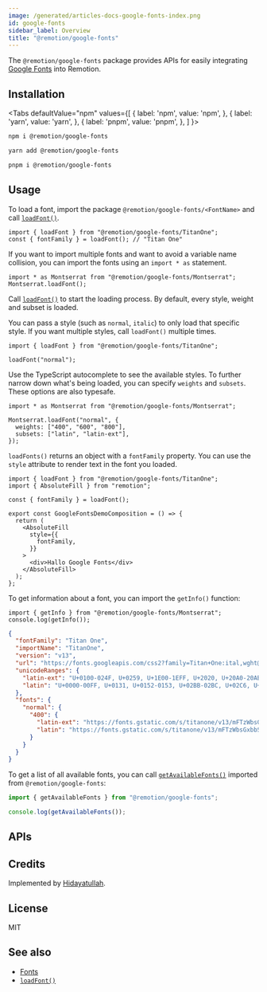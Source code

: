 ```yaml
---
image: /generated/articles-docs-google-fonts-index.png
id: google-fonts
sidebar_label: Overview
title: "@remotion/google-fonts"
---
```



The `@remotion/google-fonts` package provides APIs for easily integrating [Google Fonts](https://fonts.google.com/) into Remotion.

## Installation

<Tabs
defaultValue="npm"
values={[
{ label: 'npm', value: 'npm', },
{ label: 'yarn', value: 'yarn', },
{ label: 'pnpm', value: 'pnpm', },
]
}>
<TabItem value="npm">

```bash
npm i @remotion/google-fonts
```

  </TabItem>

  <TabItem value="yarn">

```bash
yarn add @remotion/google-fonts
```

  </TabItem>

  <TabItem value="pnpm">

```bash
pnpm i @remotion/google-fonts
```

  </TabItem>
</Tabs>

## Usage

To load a font, import the package `@remotion/google-fonts/<FontName>` and call [`loadFont()`](/docs/google-fonts/load-font).

```tsx twoslash title="Load all font styles"
import { loadFont } from "@remotion/google-fonts/TitanOne";
const { fontFamily } = loadFont(); // "Titan One"
```

If you want to import multiple fonts and want to avoid a variable name collision, you can import the fonts using an `import * as` statement.

```tsx twoslash title="Scope loadFont() variable"
import * as Montserrat from "@remotion/google-fonts/Montserrat";
Montserrat.loadFont();
```

Call [`loadFont()`](/docs/google-fonts/load-font) to start the loading process. By default, every style, weight and subset is loaded.

You can pass a style (such as `normal`, `italic`) to only load that specific style. If you want multiple styles, call `loadFont()` multiple times.

```tsx twoslash title="Load just one style"
import { loadFont } from "@remotion/google-fonts/TitanOne";

loadFont("normal");
```

Use the TypeScript autocomplete to see the available styles. To further narrow down what's being loaded, you can specify `weights` and `subsets`. These options are also typesafe.

```tsx twoslash title="Load a specific style with limit weights and subsets"
import * as Montserrat from "@remotion/google-fonts/Montserrat";

Montserrat.loadFont("normal", {
  weights: ["400", "600", "800"],
  subsets: ["latin", "latin-ext"],
});
```

`loadFonts()` returns an object with a `fontFamily` property. You can use the `style` attribute to render text in the font you loaded.

```tsx twoslash title="Use the fontFamily property"
import { loadFont } from "@remotion/google-fonts/TitanOne";
import { AbsoluteFill } from "remotion";

const { fontFamily } = loadFont();

export const GoogleFontsDemoComposition = () => {
  return (
    <AbsoluteFill
      style={{
        fontFamily,
      }}
    >
      <div>Hallo Google Fonts</div>
    </AbsoluteFill>
  );
};
```

To get information about a font, you can import the `getInfo()` function:

```tsx twoslash title="Get info about the font"
import { getInfo } from "@remotion/google-fonts/Montserrat";
console.log(getInfo());
```

```json title="Example value of info object"
{
  "fontFamily": "Titan One",
  "importName": "TitanOne",
  "version": "v13",
  "url": "https://fonts.googleapis.com/css2?family=Titan+One:ital,wght@0,400",
  "unicodeRanges": {
    "latin-ext": "U+0100-024F, U+0259, U+1E00-1EFF, U+2020, U+20A0-20AB, U+20AD-20CF, U+2113, U+2C60-2C7F, U+A720-A7FF",
    "latin": "U+0000-00FF, U+0131, U+0152-0153, U+02BB-02BC, U+02C6, U+02DA, U+02DC, U+2000-206F, U+2074, U+20AC, U+2122, U+2191, U+2193, U+2212, U+2215, U+FEFF, U+FFFD"
  },
  "fonts": {
    "normal": {
      "400": {
        "latin-ext": "https://fonts.gstatic.com/s/titanone/v13/mFTzWbsGxbbS_J5cQcjCmjgm6Es.woff2",
        "latin": "https://fonts.gstatic.com/s/titanone/v13/mFTzWbsGxbbS_J5cQcjClDgm.woff2"
      }
    }
  }
}
```

To get a list of all available fonts, you can call [`getAvailableFonts()`](/docs/google-fonts/get-available-fonts) imported from `@remotion/google-fonts`:

```ts twoslash
import { getAvailableFonts } from "@remotion/google-fonts";

console.log(getAvailableFonts());
```

## APIs

<TableOfContents />

## Credits

Implemented by [Hidayatullah](https://github.com/ayatkyo).

## License

MIT

## See also

- [Fonts](/docs/fonts)
- [`loadFont()`](/docs/google-fonts/load-font)
